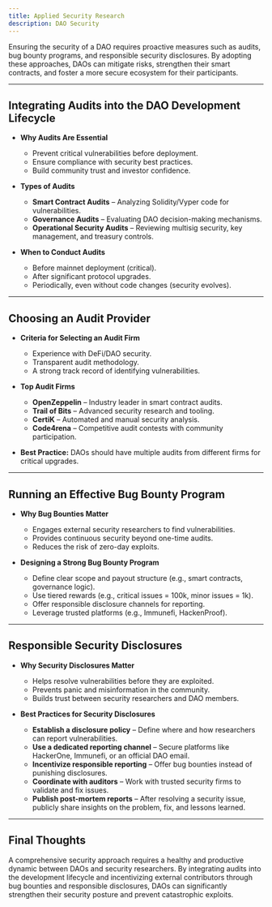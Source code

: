```yaml
---
title: Applied Security Research
description: DAO Security
---
```


Ensuring the security of a DAO requires proactive measures such as audits, bug bounty programs, and responsible security disclosures. By adopting these approaches, DAOs can mitigate risks, strengthen their smart contracts, and foster a more secure ecosystem for their participants.

---

## Integrating Audits into the DAO Development Lifecycle  

- **Why Audits Are Essential**  
  - Prevent critical vulnerabilities before deployment.  
  - Ensure compliance with security best practices.  
  - Build community trust and investor confidence.  

- **Types of Audits**  
  - **Smart Contract Audits** – Analyzing Solidity/Vyper code for vulnerabilities.  
  - **Governance Audits** – Evaluating DAO decision-making mechanisms.  
  - **Operational Security Audits** – Reviewing multisig security, key management, and treasury controls.  

- **When to Conduct Audits**  
  - Before mainnet deployment (critical).  
  - After significant protocol upgrades.  
  - Periodically, even without code changes (security evolves).  

---

## Choosing an Audit Provider  

- **Criteria for Selecting an Audit Firm**  
    - Experience with DeFi/DAO security.  
    - Transparent audit methodology.  
    - A strong track record of identifying vulnerabilities.  

- **Top Audit Firms**  
  - **OpenZeppelin** – Industry leader in smart contract audits.  
  - **Trail of Bits** – Advanced security research and tooling.  
  - **CertiK** – Automated and manual security analysis.  
  - **Code4rena** – Competitive audit contests with community participation.  

- **Best Practice:** DAOs should have multiple audits from different firms for critical upgrades.  

---

## Running an Effective Bug Bounty Program  

- **Why Bug Bounties Matter**  
  - Engages external security researchers to find vulnerabilities.  
  - Provides continuous security beyond one-time audits.  
  - Reduces the risk of zero-day exploits.  

- **Designing a Strong Bug Bounty Program**  
  - Define clear scope and payout structure (e.g., smart contracts, governance logic).  
  - Use tiered rewards (e.g., critical issues = 100k, minor issues = 1k).  
  - Offer responsible disclosure channels for reporting.  
  - Leverage trusted platforms (e.g., Immunefi, HackenProof).  

---

## Responsible Security Disclosures  

- **Why Security Disclosures Matter**  
    - Helps resolve vulnerabilities before they are exploited.  
    - Prevents panic and misinformation in the community.  
    - Builds trust between security researchers and DAO members.  

- **Best Practices for Security Disclosures**  
  - **Establish a disclosure policy** – Define where and how researchers can report vulnerabilities.  
  - **Use a dedicated reporting channel** – Secure platforms like HackerOne, Immunefi, or an official DAO email.  
  - **Incentivize responsible reporting** – Offer bug bounties instead of punishing disclosures.  
  - **Coordinate with auditors** – Work with trusted security firms to validate and fix issues.  
  - **Publish post-mortem reports** – After resolving a security issue, publicly share insights on the problem, fix, and lessons learned.  

---

## Final Thoughts  

A comprehensive security approach requires a healthy and productive dynamic between DAOs and security researchers. By integrating audits into the development lifecycle and incentivizing external contributors through bug bounties and responsible disclosures, DAOs can significantly strengthen their security posture and prevent catastrophic exploits.  

